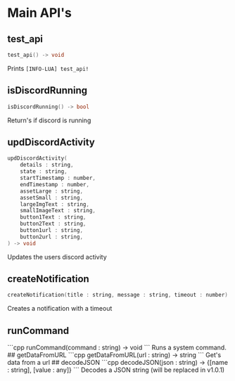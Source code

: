 
# Main API's
## test_api
```cpp
test_api() -> void
```
Prints ```[INFO-LUA] test_api! ```
## isDiscordRunning
```cpp
isDiscordRunning() -> bool
```
Return's if discord is running
## updDiscordActivity
```cpp
updDiscordActivity(
    details : string,
    state : string,
    startTimestamp : number, 
    endTimestamp : number,
    assetLarge : string,
    assetSmall : string,
    largeImgText : string,
    smallImageText : string,
    button1Text : string,
    button2Text : string,
    button1url : string,
    button2url : string,
) -> void
```
Updates the users discord activity
## createNotification
```cpp
createNotification(title : string, message : string, timeout : number) -> void
```
Creates a notification with a timeout
## runCommand
<DeprecatedBadge type="dangerous" customMessage="This command is very dangerous">
</DeprecatedBadge>
```cpp
runCommand(command : string) -> void
```
Runs a system command.
## getDataFromURL
```cpp
getDataFromURL(url : string) -> string
```
Get's data from a url
## decodeJSON
```cpp
decodeJSON(json : string) -> {[name : string], [value : any]}
```
Decodes a JSON string (will be replaced in v1.0.1)
